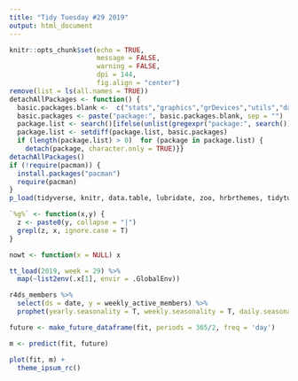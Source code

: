 ```yaml
---
title: "Tidy Tuesday #29 2019"
output: html_document
---
```


```r
knitr::opts_chunk$set(echo = TRUE, 
                      message = FALSE, 
                      warning = FALSE, 
                      dpi = 144,
                      fig.align = "center")
remove(list = ls(all.names = TRUE))
detachAllPackages <- function() {
  basic.packages.blank <-  c("stats","graphics","grDevices","utils","datasets","methods","base")
  basic.packages <- paste("package:", basic.packages.blank, sep = "")
  package.list <- search()[ifelse(unlist(gregexpr("package:", search())) == 1,TRUE,FALSE)]
  package.list <- setdiff(package.list, basic.packages)
  if (length(package.list) > 0)  for (package in package.list) {
    detach(package, character.only = TRUE)}}
detachAllPackages()
if (!require(pacman)) {
  install.packages("pacman")
  require(pacman)
}
p_load(tidyverse, knitr, data.table, lubridate, zoo, hrbrthemes, tidytuesdayR, prophet)

`%g%` <- function(x,y) {
  z <- paste0(y, collapse = "|")
  grepl(z, x, ignore.case = T)
}

nowt <- function(x = NULL) x
```

```r
tt_load(2019, week = 29) %>% 
  map(~list2env(.x[1], envir = .GlobalEnv))
```

```r
r4ds_members %>% 
  select(ds = date, y = weekly_active_members) %>% 
  prophet(yearly.seasonality = T, weekly.seasonality = T, daily.seasonality = T) -> fit

future <- make_future_dataframe(fit, periods = 365/2, freq = 'day')

m <- predict(fit, future)

plot(fit, m) +
  theme_ipsum_rc()
```



